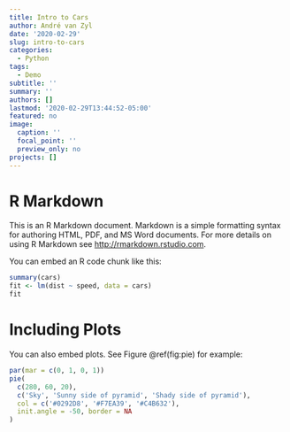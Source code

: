 ```yaml
---
title: Intro to Cars
author: André van Zyl
date: '2020-02-29'
slug: intro-to-cars
categories:
  - Python
tags:
  - Demo
subtitle: ''
summary: ''
authors: []
lastmod: '2020-02-29T13:44:52-05:00'
featured: no
image:
  caption: ''
  focal_point: ''
  preview_only: no
projects: []
---
```


# R Markdown

This is an R Markdown document. Markdown is a simple formatting syntax for authoring HTML, PDF, and MS Word documents. For more details on using R Markdown see <http://rmarkdown.rstudio.com>.

You can embed an R code chunk like this:

```r
summary(cars)
fit <- lm(dist ~ speed, data = cars)
fit
```

# Including Plots

You can also embed plots. See Figure \@ref(fig:pie) for example:

```r
par(mar = c(0, 1, 0, 1))
pie(
  c(280, 60, 20),
  c('Sky', 'Sunny side of pyramid', 'Shady side of pyramid'),
  col = c('#0292D8', '#F7EA39', '#C4B632'),
  init.angle = -50, border = NA
)
```
